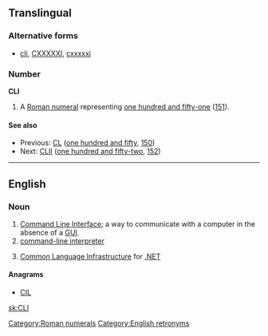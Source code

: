 ==Translingual==
===Alternative forms===
* {{sense|roman numeral}} [[cli]], [[CXXXXXI]], [[cxxxxxi]]

===Number===
'''CLI'''

# A [[Roman numeral]] representing [[one hundred and fifty-one]] ([[151]]).

====See also====
* Previous: [[CL]] ([[one hundred and fifty]], [[150]])
* Next: [[CLII]] ([[one hundred and fifty-two]], [[152]])

[[Category:Roman numerals]]
----

==English==

===Noun===
{{en-initialism}}

# [[command line interface|Command Line Interface]]; a way to communicate with a computer in the absence of a [[GUI]].
# [[command-line interpreter]]
# {{computing}} [[Common Language Infrastructure]] for [[.NET]]

====Anagrams====
* [[CIL]]

[[Category:English retronyms]]

[[sk:CLI]]